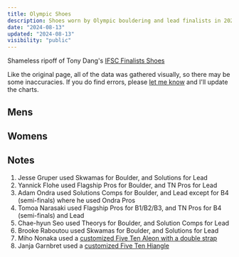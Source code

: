 ```yaml
---
title: Olympic Shoes
description: Shoes worn by Olympic bouldering and lead finalists in 2024
date: "2024-08-13"
updated: "2024-08-13"
visibility: "public"
---
```


Shameless ripoff of Tony Dang's [IFSC Finalists Shoes](https://tonydang.blog/ifsc-shoes/)


Like the original page, all of the data was gathered visually, so there may be some inaccuracies. If you do find errors, please [let me know](mailto:joey.vanlierop+shoes@me.com) and I'll update the charts.

## Mens  
<MensPlot />

## Womens  
<WomensPlot fadeDelay={0.15} />

## Notes

1. Jesse Gruper used Skwamas for Boulder, and Solutions for Lead
2. Yannick Flohe used Flagship Pros for Boulder, and TN Pros for Lead
3. Adam Ondra used Solutions Comps for Boulder, and Lead except for B4 (semi-finals) where he used Ondra Pros 
4. Tomoa Narasaki used Flagship Pros for B1/B2/B3, and TN Pros for B4 (semi-finals) and Lead 
5. Chae-hyun Seo used Theorys for Boulder, and Solution Comps for Lead
6. Brooke Raboutou used Skwamas for Boulder, and Solutions for Lead
7. Miho Nonaka used a [customized Five Ten Aleon with a double strap](https://www.mountainproject.com/forum/topic/122473781/new-510-shoe-spotted-at-world-cup) 
8. Janja Garnbret used a [customized Five Ten Hiangle](https://news.adidas.com/outdoor/adidas-five-ten-i-terrex-athlete-janja-garnbret-has-won-olympic-golhttps://news.adidas.com/outdoor/adidas-five-ten-i-terrex-athlete-janja-garnbret-has-won-olympic-gold-and-earned-a-spot-among-the-cli/s/58af8203-6cd7-460a-a117-505a688bf60dd-and-earned-a-spot-among-the-cli/s/58af8203-6cd7-460a-a117-505a688bf60d)